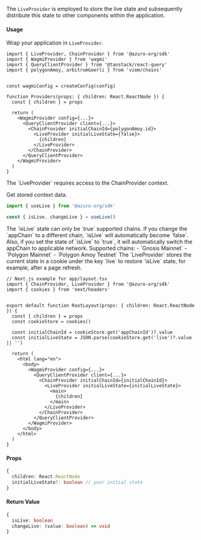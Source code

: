 
The `LiveProvider` is employed to store the live state and subsequently distribute this state to other components within the application.


#### Usage

Wrap your application in `LiveProvider`.

```tsx {1, 16, 18}
import { LiveProvider, ChainProvider } from '@azuro-org/sdk'
import { WagmiProvider } from 'wagmi'
import { QueryClientProvider } from '@tanstack/react-query'
import { polygonAmoy, arbitrumGoerli } from 'viem/chains'


const wagmiConfig = createConfig(config)

function Providers(props: { children: React.ReactNode }) {
  const { children } = props

  return (
    <WagmiProvider config={...}>
      <QueryClientProvider client={...}> 
        <ChainProvider initialChainId={polygonAmoy.id}>
          <LiveProvider initialLiveState={false}>
            {children}
          </LiveProvider>
        </ChainProvider>
      </QueryClientProvider>
    </WagmiProvider>
  )
}
```

<Callout type="warning">
  The `LiveProvider` requires access to the ChainProvider context.
</Callout>

Get stored context data.

```ts
import { useLive } from '@azuro-org/sdk'

const { isLive, changeLive } = useLive()
```

<Callout type="info">
  The `isLive` state can only be `true` supported chains. If you change the `appChain` to a different chain, `isLive` will automatically become `false`. Also, if you set the state of `isLive` to `true`, it will automatically switch the appChain to applicable network.
</Callout>
<Callout type="info">
  Supported chains: 
  - `Gnosis Mainnet`
  - `Polygon Mainnet`
  - `Polygon Amoy Testnet`
</Callout>

<Callout type="info">
The `LiveProvider` stores the current state in a cookie under the key `live` to restore `isLive` state, for example, after a page refresh.

```tsx {11, 19}
// Next.js example for app/layout.tsx
import { ChainProvider, LiveProvider } from '@azuro-org/sdk'
import { cookies } from 'next/headers'


export default function RootLayout(props: { children: React.ReactNode }) {
  const { children } = props
  const cookieStore = cookies()

  const initialChainId = cookieStore.get('appChainId')?.value
  const initialLiveState = JSON.parse(cookieStore.get('live')?.value || '')

  return (
    <html lang="en">
      <body>
        <WagmiProvider config={...}>
          <QueryClientProvider client={...}> 
            <ChainProvider initialChainId={initialChainId}>
              <LiveProvider initialLiveState={initialLiveState}>
                <main>
                  {children}
                </main>
              </LiveProvider>
            </ChainProvider>
          </QueryClientProvider>
        </WagmiProvider>
      </body>
    </html>
  )
}
```
</Callout>

#### Props

```ts
{
  children: React.ReactNode
  initialLiveState?: boolean // your initial state
}
```

#### Return Value


```ts
{
  isLive: boolean
  changeLive: (value: boolean) => void
}
```
